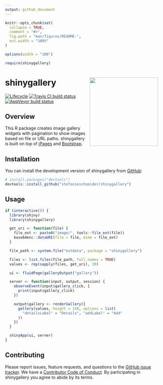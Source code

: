 ```yaml
---
output: github_document
---
```


<!-- README.md is generated from README.Rmd. Please edit that file -->

```r
knitr::opts_chunk$set(
  collapse = TRUE,
  comment = "#>",
  fig.path = "man/figures/README-",
  out.width = "100%"
)

options(width = "100")

require(shinygallery)
```

# shinygallery <img src="man/figures/example.png" align="right" width="225" />

[![Lifecycle](https://img.shields.io/badge/lifecycle-experimental-orange.svg)](https://www.tidyverse.org/lifecycle/#experimental)
[![Travis CI build status](https://travis-ci.org/stefanieschneider/shinygallery.svg?branch=master)](https://travis-ci.org/stefanieschneider/shinygallery)
[![AppVeyor build status](https://ci.appveyor.com/api/projects/status/github/stefanieschneider/shinygallery?branch=master&svg=true)](https://ci.appveyor.com/project/stefanieschneider/shinygallery)

## Overview

This R package creates image gallery widgets with pagination to show images based on file or URL paths. shinygallery is built on top of [jPages](https://github.com/luis-almeida/jPages) and [Bootstrap](https://getbootstrap.com/).

## Installation

You can install the development version of shinygallery from [GitHub](https://github.com/stefanieschneider/shinygallery):

``` r
# install.packages("devtools")
devtools::install_github("stefanieschneider/shinygallery")
```

## Usage

```r
if (interactive()) {
  library(shiny)
  library(shinygallery)

  get_uri <- function(file) {
    file_ext <- paste0("image/", tools::file_ext(file))
    base64enc::dataURI(file = file, mime = file_ext)
  }

  file_path <- system.file("extdata", package = "shinygallery")

  files <- list.files(file_path, full.names = TRUE)
  values <- rep(sapply(files, get_uri), 10)

  ui <- fluidPage(galleryOutput("gallery"))

  server <- function(input, output, session) {
    observeEvent(input$gallery_click, {
      print(input$gallery_click)
    })

    output$gallery <- renderGallery({
      gallery(values, height = 150, options = list(
        "detailsLabel" = "Details", "addLabel" = "Add"
      ))
    })
  }

  shinyApp(ui, server)
}
```

## Contributing

Please report issues, feature requests, and questions to the [GitHub issue tracker](https://github.com/stefanieschneider/shinygallery/issues). We have a [Contributor Code of Conduct](https://github.com/stefanieschneider/shinygallery/blob/master/CODE_OF_CONDUCT.md). By participating in shinygallery you agree to abide by its terms.
